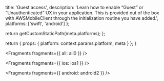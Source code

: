 
  title: 'Guest access',
  description: 'Learn how to enable “Guest” or “Unauthenticated” UX in your application. This is provided out of the box with AWSMobileClient through the initialization routine you have added.',
  platforms: ['swift', 'android']
};

  return getCustomStaticPath(meta.platforms);
};

  return {
    props: {
      platform: context.params.platform,
      meta
    }
  };
}


<Fragments fragments={{ all: all0 }} />


<Fragments fragments={{ ios: ios1 }} />


<Fragments fragments={{ android: android2 }} />
